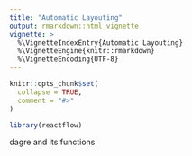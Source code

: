 ```yaml
---
title: "Automatic Layouting"
output: rmarkdown::html_vignette
vignette: >
  %\VignetteIndexEntry{Automatic Layouting}
  %\VignetteEngine{knitr::rmarkdown}
  %\VignetteEncoding{UTF-8}
---
```


```r
knitr::opts_chunk$set(
  collapse = TRUE,
  comment = "#>"
)
```

```r
library(reactflow)
```

dagre and its functions
